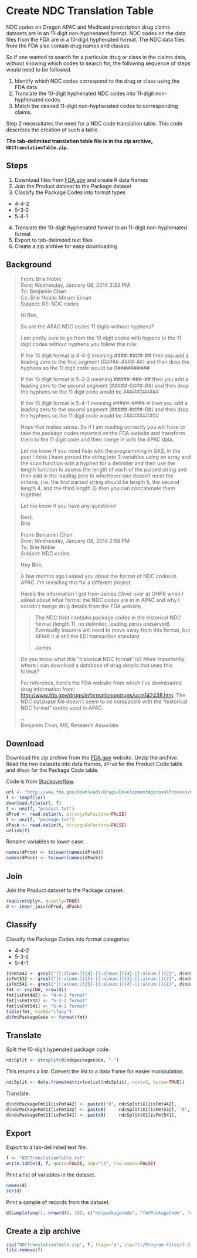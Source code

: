 # Create NDC Translation Table

NDC codes on Oregon APAC and Medicaid prescription drug claims datasets are in an 11-digit non-hyphenated format.
NDC codes on the data files from the FDA are in a 10-digit hyphenated format.
The NDC data files from the FDA also contain drug names and classes.

So if one wanted to search for a particular drug or class in the claims data, without knowing which codes to search for, the following sequence of steps would need to be followed.

1. Identify which NDC codes correspond to the drug or class using the FDA data.
2. Translate the 10-digit hyphenated NDC codes into 11-digit non-hyphenated codes.
3. Match the desired 11-digit non-hyphenated codes to corresponding claims.

Step 2 necessitates the need for a NDC code translation table. This code describes the creation of such a table.

**The tab-delimited translation table file is in the zip archive, `NDCTranslationTable.zip`.**


## Steps

1. Download files from [FDA.gov](http://www.fda.gov/Drugs/InformationOnDrugs/ucm142438.htm) and create R data frames
2. Join the Product dataset to the Package dataset
3. Classify the Package Codes into format types
  * 4-4-2
  * 5-3-2
  * 5-4-1
4. Translate the 10-digit hyphenated format to an 11-digit non-hyphenated format
5. Export to tab-delimited text files
6. Create a zip archive for easy downloading


## Background

> From: Brie Noble  
> Sent: Wednesday, January 08, 2014 3:33 PM  
> To: Benjamin Chan  
> Cc: Brie Noble; Miriam Elman  
> Subject: RE: NDC codes  
> 
> Hi Ben,
> 
> So are the APAC NDC codes 11 digits without hyphens?
> 
> I am pretty sure to go from the 10 digit codes with hypens to the 11 digit
> codes without hyphens you follow this rule:
> 
> If the 10 digit format is 4-4-2 meaning ####-####-## then you add a leading
> zero to the first segment (0####-####-##) and then drop the hyphens so the 11
> digit code would be 0##########
> 
> If the 10 digit format is 5-3-2 meaning #####-###-## then you add a leading
> zero to the second segment (#####-0###-##) and then drop the hyphens so the 11
> digit code would be #####0#####
> 
> If the 10 digit format is 5-4-1 meaning #####-####-# then you add a leading
> zero to the second segment (#####-####-0#) and then drop the hyphens so the 11
> digit code would be #########0#
> 
> Hope that makes sense. So if I am reading correctly you will have to take the
> package codes reported on the FDA website and transform them to the 11 digit
> code and then merge in with the APAC data.
> 
> Let me know if you need help with the programming in SAS, in the past I think
> I have parsed the string into 3 variables using an array and the scan function
> with a hyphen for a delimiter and then use the length function to assess the
> length of each of the parsed string and then add in the leading zero to
> whichever one doesn’t meet the criteria, (i.e. the first parsed string should
> be length 5, the second length 4, and the third length 3) then you can
> concatenate them together.

> Let me know if you have any questions!
> 
> Best,  
> Brie
> 
> From: Benjamin Chan  
> Sent: Wednesday, January 08, 2014 2:58 PM  
> To: Brie Noble  
> Subject: NDC codes  
> 
> Hey Brie,
> 
> A few months ago I asked you about the format of NDC codes in APAC. I’m
> revisiting this for a different project.
> 
> Here’s the information I got from James Oliver over at OHPR when I asked about
> what format the NDC codes are in in APAC and why I couldn’t merge drug details
> from the FDA website.
> 
>> The NDC field contains package codes in the historical NDC format (length 11,
>> no delimiter, leading zeros preserved). Eventually insurers will need to move
>> away from this format, but AFAIK it is still the EDI transaction standard.
>> 
>> James
> 
> Do you know what this “historical NDC format” is? More importantly, where I
> can download a database of drug details that uses this format?
> 
> For reference, here’s the FDA website from which I’ve downloaded drug
> information from: [http://www.fda.gov/drugs/informationondrugs/ucm142438.htm](http://www.fda.gov/drugs/informationondrugs/ucm142438.htm).
> The NDC database file doesn’t seem to be compatible with the “historical NDC
> format” codes used in APAC.
> 
> ~  
> Benjamin Chan, MS, Research Associate


## Download

Download the zip archive from the [FDA.gov](http://www.fda.gov/Drugs/InformationOnDrugs/ucm142438.htm) website.
Unzip the archive.
Read the two datasets into data frames, `dProd` for the Product Code table and `dPack` for the Package Code table.

Code is from [Stackoverflow](http://stackoverflow.com/a/3053883/1427069).

```r
url <- "http://www.fda.gov/downloads/Drugs/DevelopmentApprovalProcess/UCM070838.zip"
f <- tempfile()
download.file(url, f)
t <- unz(f, "product.txt")
dProd <- read.delim(t, stringsAsFactors=FALSE)
t <- unz(f, "package.txt")
dPack <- read.delim(t, stringsAsFactors=FALSE)
unlink(f)
```

Rename variables to lower case.

```r
names(dProd) <- tolower(names(dProd))
names(dPack) <- tolower(names(dPack))
```


## Join

Join the Product dataset to the Package dataset.

```r
require(dplyr, quietly=TRUE)
d <- inner_join(dProd, dPack)
```


## Classify

Classify the Package Codes into format categories

* 4-4-2
* 5-3-2
* 5-4-1

```r
isFmt442 <- grepl("[[:alnum:]]{4}-[[:alnum:]]{4}-[[:alnum:]]{2}", d$ndcpackagecode)
isFmt532 <- grepl("[[:alnum:]]{5}-[[:alnum:]]{3}-[[:alnum:]]{2}", d$ndcpackagecode)
isFmt541 <- grepl("[[:alnum:]]{5}-[[:alnum:]]{4}-[[:alnum:]]{1}", d$ndcpackagecode)
fmt <- rep(NA, nrow(d))
fmt[isFmt442] <- "4-4-2 format"
fmt[isFmt532] <- "5-3-2 format"
fmt[isFmt541] <- "5-4-1 format"
table(fmt, useNA="ifany")
d$fmtPackageCode <- format(fmt)
```


## Translate

Split the 10-digit hypenated package code.

```r
ndcSplit <- strsplit(d$ndcpackagecode, "-")
```

This returns a list. Convert the list to a data frame for easier manipulation.

```r
ndcSplit <- data.frame(matrix(unlist(ndcSplit), ncol=3, byrow=TRUE))
```

Translate.

```r
d$ndcPackageFmt11[isFmt442] <- paste0("0", ndcSplit$X1[isFmt442],      ndcSplit$X2[isFmt442],      ndcSplit$X3[isFmt442])
d$ndcPackageFmt11[isFmt532] <- paste0(     ndcSplit$X1[isFmt532], "0", ndcSplit$X2[isFmt532],      ndcSplit$X3[isFmt532])
d$ndcPackageFmt11[isFmt541] <- paste0(     ndcSplit$X1[isFmt541],      ndcSplit$X2[isFmt541], "0", ndcSplit$X3[isFmt541])
```


## Export

Export to a tab-delimited text file.

```r
f <- "NDCTranslationTable.txt"
write.table(d, f, quote=FALSE, sep="\t", row.names=FALSE)
```

Print a list of variables in the dataset.

```r
names(d)
str(d)
```

Print a sample of records from the dataset.

```r
d[sample(seq(1, nrow(d)), 10), c("ndcpackagecode", "fmtPackageCode", "ndcPackageFmt11", "substancename")]
```


## Create a zip archive

```r
zip("NDCTranslationTable.zip", f, flags="a", zip="C:/Program Files/7-Zip/7z.exe")
file.remove(f)
```